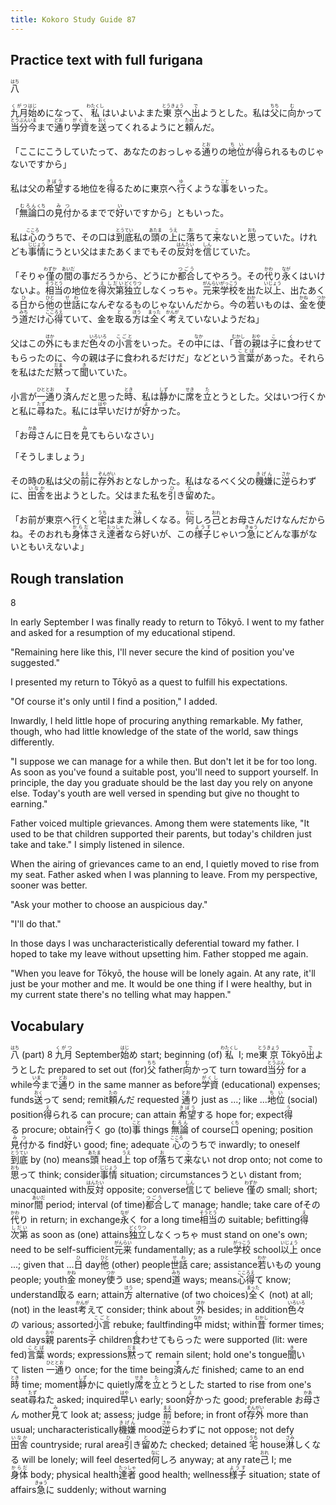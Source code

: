 ```yaml
---
title: Kokoro Study Guide 87
---
```


## Practice text with full furigana

<p>
<ruby><rb>八</rb><rt>はち</rt></ruby>
</p>

<p>
<ruby><rb>九月</rb><rt>くがつ</rt></ruby><ruby><rb>始</rb><rt>はじ</rt></ruby>めになって、<ruby><rb>私</rb><rt>わたくし</rt></ruby>はいよいよまた<ruby><rb>東京</rb><rt>とうきょう</rt></ruby>へ<ruby><rb>出</rb><rt>で</rt></ruby>ようとした。私は<ruby><rb>父</rb><rt>ちち</rt></ruby>に<ruby><rb>向</rb><rt>む</rt></ruby>かって<ruby><rb>当分</rb><rt>とうぶん</rt></ruby><ruby><rb>今</rb><rt>いま</rt></ruby>まで<ruby><rb>通</rb><rt>どお</rt></ruby>り<ruby><rb>学資</rb><rt>がくし</rt></ruby>を<ruby><rb>送</rb><rt>おく</rt></ruby>ってくれるようにと<ruby><rb>頼</rb><rt>たの</rt></ruby>んだ。
</p>

<p>
「ここにこうしていたって、あなたのおっしゃる<ruby><rb>通</rb><rt>とお</rt></ruby>りの<ruby><rb>地位</rb><rt>ちい</rt></ruby>が<ruby><rb>得</rb><rt>え</rt></ruby>られるものじゃないですから」
</p>

<p>
私は父の<ruby><rb>希望</rb><rt>きぼう</rt></ruby>する地位を<ruby><rb>得</rb><rt>う</rt></ruby>るために東京へ<ruby><rb>行</rb><rt>ゆ</rt></ruby>くような<ruby><rb>事</rb><rt>こと</rt></ruby>をいった。
</p>

<p>
「<ruby><rb>無論</rb><rt>むろん</rt></ruby><ruby><rb>口</rb><rt>くち</rt></ruby>の<ruby><rb>見付</rb><rt>みつ</rt></ruby>かるまでで<ruby><rb>好</rb><rt>い</rt></ruby>いですから」ともいった。
</p>

<p>
私は<ruby><rb>心</rb><rt>こころ</rt></ruby>のうちで、その口は<ruby><rb>到底</rb><rt>とうてい</rt></ruby>私の<ruby><rb>頭</rb><rt>あたま</rt></ruby>の<ruby><rb>上</rb><rt>うえ</rt></ruby>に<ruby><rb>落</rb><rt>お</rt></ruby>ちて<ruby><rb>来</rb><rt>こ</rt></ruby>ないと<ruby><rb>思</rb><rt>おも</rt></ruby>っていた。けれども<ruby><rb>事情</rb><rt>じじょう</rt></ruby>にうとい父はまたあくまでもその<ruby><rb>反対</rb><rt>はんたい</rt></ruby>を<ruby><rb>信</rb><rt>しん</rt></ruby>じていた。
</p>

<p>
「そりゃ<ruby><rb>僅</rb><rt>わずか</rt></ruby>の<ruby><rb>間</rb><rt>あいだ</rt></ruby>の事だろうから、どうにか<ruby><rb>都合</rb><rt>つごう</rt></ruby>してやろう。その<ruby><rb>代</rb><rt>かわ</rt></ruby>り<ruby><rb>永</rb><rt>なが</rt></ruby>くはいけないよ。<ruby><rb>相当</rb><rt>そうとう</rt></ruby>の地位を<ruby><rb>得</rb><rt>え</rt></ruby><ruby><rb>次第</rb><rt>しだい</rt></ruby><ruby><rb>独立</rb><rt>どくりつ</rt></ruby>しなくっちゃ。<ruby><rb>元来</rb><rt>がんらい</rt></ruby><ruby><rb>学校</rb><rt>がっこう</rt></ruby>を出た<ruby><rb>以上</rb><rt>いじょう</rt></ruby>、出たあくる<ruby><rb>日</rb><rt>ひ</rt></ruby>から<ruby><rb>他</rb><rt>ひと</rt></ruby>の<ruby><rb>世話</rb><rt>せわ</rt></ruby>になんぞなるものじゃないんだから。今の<ruby><rb>若</rb><rt>わか</rt></ruby>いものは、<ruby><rb>金</rb><rt>かね</rt></ruby>を<ruby><rb>使</rb><rt>つか</rt></ruby>う<ruby><rb>道</rb><rt>みち</rt></ruby>だけ<ruby><rb>心得</rb><rt>こころえ</rt></ruby>ていて、金を<ruby><rb>取</rb><rt>と</rt></ruby>る<ruby><rb>方</rb><rt>ほう</rt></ruby>は<ruby><rb>全</rb><rt>まった</rt></ruby>く<ruby><rb>考</rb><rt>かんが</rt></ruby>えていないようだね」
</p>

<p>
父はこの<ruby><rb>外</rb><rt>ほか</rt></ruby>にもまだ<ruby><rb>色々</rb><rt>いろいろ</rt></ruby>の<ruby><rb>小言</rb><rt>こごと</rt></ruby>をいった。その<ruby><rb>中</rb><rt>なか</rt></ruby>には、「<ruby><rb>昔</rb><rt>むかし</rt></ruby>の<ruby><rb>親</rb><rt>おや</rt></ruby>は<ruby><rb>子</rb><rt>こ</rt></ruby>に<ruby><rb>食</rb><rt>く</rt></ruby>わせてもらったのに、今の親は子に食われるだけだ」などという<ruby><rb>言葉</rb><rt>ことば</rt></ruby>があった。それらを私はただ<ruby><rb>黙</rb><rt>だま</rt></ruby>って<ruby><rb>聞</rb><rt>き</rt></ruby>いていた。
</p>

<p>
小言が<ruby><rb>一通</rb><rt>ひととお</rt></ruby>り<ruby><rb>済</rb><rt>す</rt></ruby>んだと思った<ruby><rb>時</rb><rt>とき</rt></ruby>、私は<ruby><rb>静</rb><rt>しず</rt></ruby>かに<ruby><rb>席</rb><rt>せき</rt></ruby>を<ruby><rb>立</rb><rt>た</rt></ruby>とうとした。父はいつ行くかと私に<ruby><rb>尋</rb><rt>たず</rt></ruby>ねた。私には<ruby><rb>早</rb><rt>はや</rt></ruby>いだけが<ruby><rb>好</rb><rt>よ</rt></ruby>かった。
</p>

<p>
「お<ruby><rb>母</rb><rt>かあ</rt></ruby>さんに日を<ruby><rb>見</rb><rt>み</rt></ruby>てもらいなさい」
</p>

「そうしましょう」

<p>
その時の私は父の<ruby><rb>前</rb><rt>まえ</rt></ruby>に<ruby><rb>存外</rb><rt>ぞんがい</rt></ruby>おとなしかった。私はなるべく父の<ruby><rb>機嫌</rb><rt>きげん</rt></ruby>に<ruby><rb>逆</rb><rt>さか</rt></ruby>らわずに、<ruby><rb>田舎</rb><rt>いなか</rt></ruby>を出ようとした。父はまた私を<ruby><rb>引</rb><rt>ひ</rt></ruby>き<ruby><rb>留</rb><rt>と</rt></ruby>めた。
</p>

<p>
「お前が東京へ行くと<ruby><rb>宅</rb><rt>うち</rt></ruby>はまた<ruby><rb>淋</rb><rt>さみ</rt></ruby>しくなる。<ruby><rb>何</rb><rt>なに</rt></ruby>しろ<ruby><rb>己</rb><rt>おれ</rt></ruby>とお母さんだけなんだからね。そのおれも<ruby><rb>身体</rb><rt>からだ</rt></ruby>さえ<ruby><rb>達者</rb><rt>たっしゃ</rt></ruby>なら好いが、この<ruby><rb>様子</rb><rt>ようす</rt></ruby>じゃいつ<ruby><rb>急</rb><rt>きゅう</rt></ruby>にどんな事がないともいえないよ」
</p>


## Rough translation

8

In early September I was finally ready to return to Tōkyō. I went to my father and asked for a resumption of my educational stipend.

"Remaining here like this, I'll never secure the kind of position you've suggested."

I presented my return to Tōkyō as a quest to fulfill his expectations.

"Of course it's only until I find a position," I added.

Inwardly, I held little hope of procuring anything remarkable. My father, though, who had little knowledge of the state of the world, saw things differently.

"I suppose we can manage for a while then. But don't let it be for too long. As soon as you've found a suitable post, you'll need to support yourself. In principle, the day you graduate should be the last day you rely on anyone else. Today's youth are well versed in spending but give no thought to earning."

Father voiced multiple grievances. Among them were statements like, "It used to be that children supported their parents, but today's children just take and take." I simply listened in silence.

When the airing of grievances came to an end, I quietly moved to rise from my seat. Father asked when I was planning to leave. From my perspective, sooner was better.

"Ask your mother to choose an auspicious day."

"I'll do that."

In those days I was uncharacteristically deferential toward my father. I hoped to take my leave without upsetting him. Father stopped me again.

"When you leave for Tōkyō, the house will be lonely again. At any rate, it'll just be your mother and me. It would be one thing if I were healthy, but in my current state there's no telling what may happen." 


## Vocabulary

<p>
<span class="vocabstudy"><ruby><rb>八</rb><rt>はち</rt></ruby>&nbsp;(part) 8</span>
<span class="vocabstudy"><ruby><rb>九月</rb><rt>くがつ</rt></ruby>&nbsp;September</span><span class="vocabstudy"><ruby><rb>始</rb><rt>はじ</rt></ruby>め&nbsp;start; beginning (of)</span><span class="vocabstudy"><ruby><rb>私</rb><rt>わたくし</rt></ruby>&nbsp;I; me</span><span class="vocabstudy"><ruby><rb>東京</rb><rt>とうきょう</rt></ruby>&nbsp;Tōkyō</span><span class="vocabstudy"><ruby><rb>出</rb><rt>で</rt></ruby>ようとした&nbsp;prepared to set out (for)</span><span class="vocabstudy"><ruby><rb>父</rb><rt>ちち</rt></ruby>&nbsp;father</span><span class="vocabstudy"><ruby><rb>向</rb><rt>む</rt></ruby>かって&nbsp;turn toward</span><span class="vocabstudy"><ruby><rb>当分</rb><rt>とうぶん</rt></ruby>&nbsp;for a while</span><span class="vocabstudy"><ruby><rb>今</rb><rt>いま</rt></ruby>まで<ruby><rb>通</rb><rt>どお</rt></ruby>り&nbsp;in the same manner as before</span><span class="vocabstudy"><ruby><rb>学資</rb><rt>がくし</rt></ruby>&nbsp;(educational) expenses; funds</span><span class="vocabstudy"><ruby><rb>送</rb><rt>おく</rt></ruby>って&nbsp;send; remit</span><span class="vocabstudy"><ruby><rb>頼</rb><rt>たの</rt></ruby>んだ&nbsp;requested</span>
<span class="vocabstudy"><ruby><rb>通</rb><rt>とお</rt></ruby>り&nbsp;just as ...; like ...</span><span class="vocabstudy"><ruby><rb>地位</rb><rt>ちい</rt></ruby>&nbsp;(social) position</span><span class="vocabstudy"><ruby><rb>得</rb><rt>え</rt></ruby>られる&nbsp;can procure; can attain</span>
<span class="vocabstudy"><ruby><rb>希望</rb><rt>きぼう</rt></ruby>する&nbsp;hope for; expect</span><span class="vocabstudy"><ruby><rb>得</rb><rt>う</rt></ruby>る&nbsp;procure; obtain</span><span class="vocabstudy"><ruby><rb>行</rb><rt>ゆ</rt></ruby>く&nbsp;go (to)</span><span class="vocabstudy"><ruby><rb>事</rb><rt>こと</rt></ruby>&nbsp;things</span>
<span class="vocabstudy"><ruby><rb>無論</rb><rt>むろん</rt></ruby>&nbsp;of course</span><span class="vocabstudy"><ruby><rb>口</rb><rt>くち</rt></ruby>&nbsp;opening; position</span><span class="vocabstudy"><ruby><rb>見付</rb><rt>みつ</rt></ruby>かる&nbsp;find</span><span class="vocabstudy"><ruby><rb>好</rb><rt>い</rt></ruby>い&nbsp;good; fine; adequate</span>
<span class="vocabstudy"><ruby><rb>心</rb><rt>こころ</rt></ruby>のうちで&nbsp;inwardly; to oneself</span><span class="vocabstudy"><ruby><rb>到底</rb><rt>とうてい</rt></ruby>&nbsp;by (no) means</span><span class="vocabstudy"><ruby><rb>頭</rb><rt>あたま</rt></ruby>&nbsp;head</span><span class="vocabstudy"><ruby><rb>上</rb><rt>うえ</rt></ruby>&nbsp;top of</span><span class="vocabstudy"><ruby><rb>落</rb><rt>お</rt></ruby>ちて<ruby><rb>来</rb><rt>こ</rt></ruby>ない&nbsp;not drop onto; not come to</span><span class="vocabstudy"><ruby><rb>思</rb><rt>おも</rt></ruby>って&nbsp;think; consider</span><span class="vocabstudy"><ruby><rb>事情</rb><rt>じじょう</rt></ruby>&nbsp;situation; circumstances</span><span class="vocabstudy">うとい&nbsp;distant from; unacquainted with</span><span class="vocabstudy"><ruby><rb>反対</rb><rt>はんたい</rt></ruby>&nbsp;opposite; converse</span><span class="vocabstudy"><ruby><rb>信</rb><rt>しん</rt></ruby>じて&nbsp;believe</span>
<span class="vocabstudy"><ruby><rb>僅</rb><rt>わずか</rt></ruby>の&nbsp;small; short; minor</span><span class="vocabstudy"><ruby><rb>間</rb><rt>あいだ</rt></ruby>&nbsp;period; interval (of time)</span><span class="vocabstudy"><ruby><rb>都合</rb><rt>つごう</rt></ruby>して&nbsp;manage; handle; take care of</span><span class="vocabstudy">その<ruby><rb>代</rb><rt>かわ</rt></ruby>り&nbsp;in return; in exchange</span><span class="vocabstudy"><ruby><rb>永</rb><rt>なが</rt></ruby>く&nbsp;for a long time</span><span class="vocabstudy"><ruby><rb>相当</rb><rt>そうとう</rt></ruby>の&nbsp;suitable; befitting</span><span class="vocabstudy"><ruby><rb>得</rb><rt>え</rt></ruby><ruby><rb>次第</rb><rt>しだい</rt></ruby>&nbsp;as soon as (one) attains</span><span class="vocabstudy"><ruby><rb>独立</rb><rt>どくりつ</rt></ruby>しなくっちゃ&nbsp;must stand on one's own; need to be self-sufficient</span><span class="vocabstudy"><ruby><rb>元来</rb><rt>がんらい</rt></ruby>&nbsp;fundamentally; as a rule</span><span class="vocabstudy"><ruby><rb>学校</rb><rt>がっこう</rt></ruby>&nbsp;school</span><span class="vocabstudy"><ruby><rb>以上</rb><rt>いじょう</rt></ruby>&nbsp;once ...; given that ...</span><span class="vocabstudy"><ruby><rb>日</rb><rt>ひ</rt></ruby>&nbsp;day</span><span class="vocabstudy"><ruby><rb>他</rb><rt>ひと</rt></ruby>&nbsp;(other) people</span><span class="vocabstudy"><ruby><rb>世話</rb><rt>せわ</rt></ruby>&nbsp;care; assistance</span><span class="vocabstudy"><ruby><rb>若</rb><rt>わか</rt></ruby>いもの&nbsp;young people; youth</span><span class="vocabstudy"><ruby><rb>金</rb><rt>かね</rt></ruby>&nbsp;money</span><span class="vocabstudy"><ruby><rb>使</rb><rt>つか</rt></ruby>う&nbsp;use; spend</span><span class="vocabstudy"><ruby><rb>道</rb><rt>みち</rt></ruby>&nbsp;ways; means</span><span class="vocabstudy"><ruby><rb>心得</rb><rt>こころえ</rt></ruby>て&nbsp;know; understand</span><span class="vocabstudy"><ruby><rb>取</rb><rt>と</rt></ruby>る&nbsp;earn; attain</span><span class="vocabstudy"><ruby><rb>方</rb><rt>ほう</rt></ruby>&nbsp;alternative (of two choices)</span><span class="vocabstudy"><ruby><rb>全</rb><rt>まった</rt></ruby>く&nbsp;(not) at all; (not) in the least</span><span class="vocabstudy"><ruby><rb>考</rb><rt>かんが</rt></ruby>えて&nbsp;consider; think about</span>
<span class="vocabstudy"><ruby><rb>外</rb><rt>ほか</rt></ruby>&nbsp;besides; in addition</span><span class="vocabstudy"><ruby><rb>色々</rb><rt>いろいろ</rt></ruby>の&nbsp;various; assorted</span><span class="vocabstudy"><ruby><rb>小言</rb><rt>こごと</rt></ruby>&nbsp;rebuke; faultfinding</span><span class="vocabstudy"><ruby><rb>中</rb><rt>なか</rt></ruby>&nbsp;midst; within</span><span class="vocabstudy"><ruby><rb>昔</rb><rt>むかし</rt></ruby>&nbsp;former times; old days</span><span class="vocabstudy"><ruby><rb>親</rb><rt>おや</rt></ruby>&nbsp;parents</span><span class="vocabstudy"><ruby><rb>子</rb><rt>こ</rt></ruby>&nbsp;children</span><span class="vocabstudy"><ruby><rb>食</rb><rt>く</rt></ruby>わせてもらった&nbsp;were supported (lit: were fed)</span><span class="vocabstudy"><ruby><rb>言葉</rb><rt>ことば</rt></ruby>&nbsp;words; expressions</span><span class="vocabstudy"><ruby><rb>黙</rb><rt>だま</rt></ruby>って&nbsp;remain silent; hold one's tongue</span><span class="vocabstudy"><ruby><rb>聞</rb><rt>き</rt></ruby>いて&nbsp;listen</span>
<span class="vocabstudy"><ruby><rb>一通</rb><rt>ひととお</rt></ruby>り&nbsp;once; for the time being</span><span class="vocabstudy"><ruby><rb>済</rb><rt>す</rt></ruby>んだ&nbsp;finished; came to an end</span><span class="vocabstudy"><ruby><rb>時</rb><rt>とき</rt></ruby>&nbsp;time; moment</span><span class="vocabstudy"><ruby><rb>静</rb><rt>しず</rt></ruby>かに&nbsp;quietly</span><span class="vocabstudy"><ruby><rb>席</rb><rt>せき</rt></ruby>を<ruby><rb>立</rb><rt>た</rt></ruby>とうとした&nbsp;started to rise from one's seat</span><span class="vocabstudy"><ruby><rb>尋</rb><rt>たず</rt></ruby>ねた&nbsp;asked; inquired</span><span class="vocabstudy"><ruby><rb>早</rb><rt>はや</rt></ruby>い&nbsp;early; soon</span><span class="vocabstudy"><ruby><rb>好</rb><rt>よ</rt></ruby>かった&nbsp;good; preferable</span>
<span class="vocabstudy">お<ruby><rb>母</rb><rt>かあ</rt></ruby>さん&nbsp;mother</span><span class="vocabstudy"><ruby><rb>見</rb><rt>み</rt></ruby>て&nbsp;look at; assess; judge</span>
<span class="vocabstudy"><ruby><rb>前</rb><rt>まえ</rt></ruby>&nbsp;before; in front of</span><span class="vocabstudy"><ruby><rb>存外</rb><rt>ぞんがい</rt></ruby>&nbsp;more than usual; uncharacteristically</span><span class="vocabstudy"><ruby><rb>機嫌</rb><rt>きげん</rt></ruby>&nbsp;mood</span><span class="vocabstudy"><ruby><rb>逆</rb><rt>さか</rt></ruby>らわずに&nbsp;not oppose; not defy</span><span class="vocabstudy"><ruby><rb>田舎</rb><rt>いなか</rt></ruby>&nbsp;countryside; rural area</span><span class="vocabstudy"><ruby><rb>引</rb><rt>ひ</rt></ruby>き<ruby><rb>留</rb><rt>と</rt></ruby>めた&nbsp;checked; detained</span>
<span class="vocabstudy"><ruby><rb>宅</rb><rt>うち</rt></ruby>&nbsp;house</span><span class="vocabstudy"><ruby><rb>淋</rb><rt>さみ</rt></ruby>しくなる&nbsp;will be lonely; will feel deserted</span><span class="vocabstudy"><ruby><rb>何</rb><rt>なに</rt></ruby>しろ&nbsp;anyway; at any rate</span><span class="vocabstudy"><ruby><rb>己</rb><rt>おれ</rt></ruby>&nbsp;I; me</span><span class="vocabstudy"><ruby><rb>身体</rb><rt>からだ</rt></ruby>&nbsp;body; physical health</span><span class="vocabstudy"><ruby><rb>達者</rb><rt>たっしゃ</rt></ruby>&nbsp;good health; wellness</span><span class="vocabstudy"><ruby><rb>様子</rb><rt>ようす</rt></ruby>&nbsp;situation; state of affairs</span><span class="vocabstudy"><ruby><rb>急</rb><rt>きゅう</rt></ruby>に&nbsp;suddenly; without warning</span>
</p>

